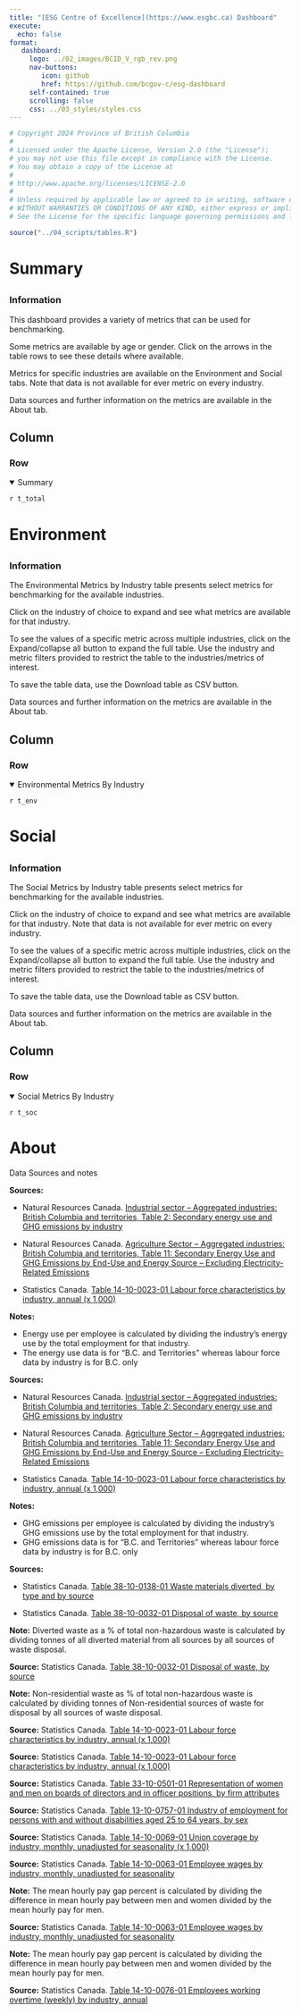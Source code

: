```yaml
---
title: "[ESG Centre of Excellence](https://www.esgbc.ca) Dashboard"
execute: 
  echo: false
format:
   dashboard:
     logo: ../02_images/BCID_V_rgb_rev.png
     nav-buttons:
        icon: github
        href: https://github.com/bcgov-c/esg-dashboard
     self-contained: true
     scrolling: false
     css: ../03_styles/styles.css
---
```


```r
# Copyright 2024 Province of British Columbia
# 
# Licensed under the Apache License, Version 2.0 (the "License");
# you may not use this file except in compliance with the License.
# You may obtain a copy of the License at
# 
# http://www.apache.org/licenses/LICENSE-2.0
# 
# Unless required by applicable law or agreed to in writing, software distributed under the License is distributed on an "AS IS" BASIS,
# WITHOUT WARRANTIES OR CONDITIONS OF ANY KIND, either express or implied.
# See the License for the specific language governing permissions and limitations under the License.
```

```r
source("../04_scripts/tables.R")
```

# Summary

##  {.sidebar width="18%"}

### Information

This dashboard provides a variety of metrics that can be used for benchmarking.

Some metrics are available by age or gender. Click on the arrows in the table rows to see these details where available.

Metrics for specific industries are available on the Environment and Social tabs. Note that data is not available for ever metric on every industry.

Data sources and further information on the metrics are available in the About tab.

## Column {width="82%"}

### Row

<details style="margin-bottom:0" open>

<summary>Summary</summary>

`r t_total`

</details>

# Environment

##  {.sidebar width="18%"}

### Information

The Environmental Metrics by Industry table presents select metrics for benchmarking for the available industries.

Click on the industry of choice to expand and see what metrics are available for that industry.

To see the values of a specific metric across multiple industries, click on the Expand/collapse all button to expand the full table. Use the industry and metric filters provided to restrict the table to the industries/metrics of interest.

To save the table data, use the Download table as CSV button.

Data sources and further information on the metrics are available in the About tab.

## Column {width="82%"}

### Row

<details style="margin-bottom:0" open>

<summary>Environmental Metrics By Industry</summary>

`r t_env`

</details>

# Social

##  {.sidebar width="18%"}

### Information

The Social Metrics by Industry table presents select metrics for benchmarking for the available industries.

Click on the industry of choice to expand and see what metrics are available for that industry. Note that data is not available for ever metric on every industry.

To see the values of a specific metric across multiple industries, click on the Expand/collapse all button to expand the full table. Use the industry and metric filters provided to restrict the table to the industries/metrics of interest.

To save the table data, use the Download table as CSV button.

Data sources and further information on the metrics are available in the About tab.

## Column {width="82%"}

### Row

<details style="margin-bottom:0" open>

<summary>Social Metrics By Industry</summary>

`r t_soc`

</details>


# About {scrolling="true"}

[Data Sources and notes]{.h3 style="margin-top:0"}

::: {.card title="Energy use per employee (gigajoules/employee)" fill="false"}
**Sources:**

-   Natural Resources Canada. [Industrial sector -- Aggregated industries: British Columbia and territories, Table 2: Secondary energy use and GHG emissions by industry](https://oee.nrcan.gc.ca/corporate/statistics/neud/dpa/showTable.cfm?type=CP&sector=agg&juris=bct&year=2021&rn=2&page=0)

-   Natural Resources Canada. [Agriculture Sector -- Aggregated industries: British Columbia and territories, Table 11: Secondary Energy Use and GHG Emissions by End-Use and Energy Source -- Excluding Electricity-Related Emissions](https://oee.nrcan.gc.ca/corporate/statistics/neud/dpa/showTable.cfm?type=CP&sector=agr&juris=bct&year=2021&rn=1&page=0)

-   Statistics Canada. [Table 14-10-0023-01 Labour force characteristics by industry, annual (x 1,000)](https://doi.org/10.25318/1410002301-eng)

**Notes:**

-   Energy use per employee is calculated by dividing the industry's energy use by the total employment for that industry.
-   The energy use data is for "B.C. and Territories" whereas labour force data by industry is for B.C. only
:::

::: {.card title="GHG emissions excluding electricity per employee (t of CO2e/employee)" fill="false"}
**Sources:**

-   Natural Resources Canada. [Industrial sector -- Aggregated industries: British Columbia and territories, Table 2: Secondary energy use and GHG emissions by industry](https://oee.nrcan.gc.ca/corporate/statistics/neud/dpa/showTable.cfm?type=CP&sector=agg&juris=bct&year=2021&rn=2&page=0)

-   Natural Resources Canada. [Agriculture Sector -- Aggregated industries: British Columbia and territories, Table 11: Secondary Energy Use and GHG Emissions by End-Use and Energy Source -- Excluding Electricity-Related Emissions](https://oee.nrcan.gc.ca/corporate/statistics/neud/dpa/showTable.cfm?type=CP&sector=agr&juris=bct&year=2021&rn=1&page=0)

-   Statistics Canada. [Table 14-10-0023-01 Labour force characteristics by industry, annual (x 1,000)](https://doi.org/10.25318/1410002301-eng)

**Notes:**

-   GHG emissions per employee is calculated by dividing the industry's GHG emissions use by the total employment for that industry.
-   GHG emissions data is for "B.C. and Territories" whereas labour force data by industry is for B.C. only
:::

::: {.card title="Diverted waste as a % of total non-hazardous waste" fill="false"}
**Sources:**

-   Statistics Canada. [Table 38-10-0138-01 Waste materials diverted, by type and by source](https://doi.org/10.25318/3810013801-eng)

-   Statistics Canada. [Table 38-10-0032-01 Disposal of waste, by source](https://doi.org/10.25318/3810003201-eng)

**Note:** Diverted waste as a % of total non-hazardous waste is calculated by dividing tonnes of all diverted material from all sources by all sources of waste disposal.
:::

::: {.card title="Non-residential waste as % of total non-hazardous waste" fill="false"}
**Source:** Statistics Canada. [Table 38-10-0032-01 Disposal of waste, by source](https://doi.org/10.25318/3810003201-eng)

**Note:** Non-residential waste as % of total non-hazardous waste is calculated by dividing tonnes of Non-residential sources of waste for disposal by all sources of waste disposal.
:::

::: {.card title="Percentage of employees working full-time" fill="false"}
**Source:** Statistics Canada. [Table 14-10-0023-01 Labour force characteristics by industry, annual (x 1,000)](https://doi.org/10.25318/1410002301-eng)
:::

::: {.card fill="false" title="Employment by age group"}
**Source:** Statistics Canada. [Table 14-10-0023-01 Labour force characteristics by industry, annual (x 1,000)](https://doi.org/10.25318/1410002301-eng)
:::

::: {.card fill="false" title="Representation of women on boards of directors"}
**Source:** Statistics Canada. [Table 33-10-0501-01 Representation of women and men on boards of directors and in officer positions, by firm attributes](https://doi.org/10.25318/3310050101-eng)
:::

::: {.card fill="false" title="Percentage of employees with disabilities within workforce"}
**Source:** Statistics Canada. [Table 13-10-0757-01 Industry of employment for persons with and without disabilities aged 25 to 64 years, by sex](https://doi.org/10.25318/1310075701-eng)
:::

::: {.card fill="false" title="Percentage of employees with union coverage"}
**Source:** Statistics Canada. [Table 14-10-0069-01 Union coverage by industry, monthly, unadjusted for seasonality (x 1,000)](https://doi.org/10.25318/1410006901-eng)
:::

::: {.card fill="false" title="Mean hourly pay gap, Canada"}
**Source:** Statistics Canada. [Table 14-10-0063-01 Employee wages by industry, monthly, unadjusted for seasonality](https://doi.org/10.25318/1410006301-eng)

**Note:** The mean hourly pay gap percent is calculated by dividing the difference in mean hourly pay between men and women divided by the mean hourly pay for men.
:::

::: {.card fill="false" title="Mean hourly pay gap"}
**Source:** Statistics Canada. [Table 14-10-0063-01 Employee wages by industry, monthly, unadjusted for seasonality](https://doi.org/10.25318/1410006301-eng)

**Note:** The mean hourly pay gap percent is calculated by dividing the difference in mean hourly pay between men and women divided by the mean hourly pay for men.
:::

::: {.card fill="false" title="Mean weekly overtime hours of all employees"}
**Source:** Statistics Canada. [Table 14-10-0076-01 Employees working overtime (weekly) by industry, annual](https://doi.org/10.25318/1410007601-eng)
:::
